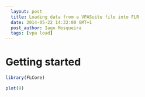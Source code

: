 ```yaml
---
  layout: post
  title: Loading data from a VPASuite file into FLR
  date: 2014-05-22 14:32:00 GMT+1
  post_author: Iago Mosqueira
  tags: [vpa load]
---
```



# Getting started

```r
library(FLCore)

```

```r
plot(9)
```
